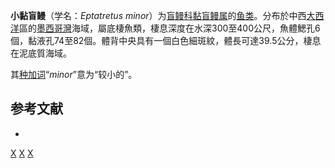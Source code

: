 {{Speciesbox
| taxon = Eptatretus minor
| binomial_authority = [[Fernholm|Fernholm]] & [[Hubbs|Hubbs]], 1981
| image = Eptatretus minor.JPG
| status = DD
| status_system = IUCN3.1
}}

'''小黏盲鳗'''（学名：''Eptatretus minor''）为[[盲鳗科|盲鳗科]][[黏盲鳗属|黏盲鳗属]]的[[鱼类|鱼类]]。分布於中西[[大西洋|大西洋]]區的[[墨西哥灣|墨西哥灣]]海域，屬底棲魚類，棲息深度在水深300至400公尺，魚體鰓孔6個，黏液孔74至82個。體背中央具有一個白色細斑紋，體長可達39.5公分，棲息在泥底質海域。

其[[种加词|种加词]]“''minor''”意为“较小的”。

== 参考文献 ==
*{{FishBase_species|genus=Eptatretus|species=minor|year=2011|month=12}}

{{鱼类小作品}}
{{Taxonbar}}
[[Category:IUCN红色名录数据缺乏物种|X]]
[[Category:黏盲鳗属|X]]
[[Category:1981年描述的魚類|X]]